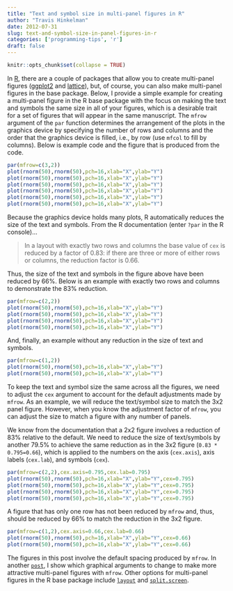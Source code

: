 ```yaml
---
title: "Text and symbol size in multi-panel figures in R"
author: "Travis Hinkelman"
date: 2012-07-31
slug: text-and-symbol-size-in-panel-figures-in-r
categories: ['programming-tips', 'r']
draft: false
---
```


```r
knitr::opts_chunk$set(collapse = TRUE)
```

In [R](http://www.r-project.org/),  there are a couple of packages that allow you to create multi-panel figures ([ggplot2](https://ggplot2.tidyverse.org/index.html) and [lattice](http://lattice.r-forge.r-project.org)), but, of course, you can also make multi-panel figures in the base package. Below, I provide a simple example for creating a multi-panel figure in the R base package with the focus on making the text and symbols the same size in all of your figures, which is a desirable trait for a set of figures that will appear in the same manuscript. 
The `mfrow` argument of the `par` function determines the arrangement of the plots in the graphics device by specifying the number of rows and columns and the order that the graphics device is filled, i.e., by row (use `mfcol` to fill by columns). Below is example code and the figure that is produced from the code.

```r
par(mfrow=c(3,2))
plot(rnorm(50),rnorm(50),pch=16,xlab="X",ylab="Y")
plot(rnorm(50),rnorm(50),pch=16,xlab="X",ylab="Y")
plot(rnorm(50),rnorm(50),pch=16,xlab="X",ylab="Y")
plot(rnorm(50),rnorm(50),pch=16,xlab="X",ylab="Y")
plot(rnorm(50),rnorm(50),pch=16,xlab="X",ylab="Y")
plot(rnorm(50),rnorm(50),pch=16,xlab="X",ylab="Y")
```

Because the graphics device holds many plots, R automatically reduces the size of the text and symbols. From the R documentation (enter `?par` in the R console)...

>In a layout with exactly two rows and columns the base value of `cex` is reduced by a factor of 0.83: if there are three or more of either rows or columns, the reduction factor is 0.66.

Thus, the size of the text and symbols in the figure above have been reduced by 66%. Below is an example with exactly two rows and columns to demonstrate the 83% reduction.

```r
par(mfrow=c(2,2))
plot(rnorm(50),rnorm(50),pch=16,xlab="X",ylab="Y")
plot(rnorm(50),rnorm(50),pch=16,xlab="X",ylab="Y")
plot(rnorm(50),rnorm(50),pch=16,xlab="X",ylab="Y")
plot(rnorm(50),rnorm(50),pch=16,xlab="X",ylab="Y")
```

And, finally, an example without any reduction in the size of text and symbols.

```r
par(mfrow=c(1,2))
plot(rnorm(50),rnorm(50),pch=16,xlab="X",ylab="Y")
plot(rnorm(50),rnorm(50),pch=16,xlab="X",ylab="Y")
```

To keep the text and symbol size the same across all the figures, we need to adjust the `cex` argument to account for the default adjustments made by `mfrow`. As an example, we will reduce the text/symbol size to match the 3x2 panel figure. However, when you know the adjustment factor of `mfrow`, you can adjust the size to match a figure with any number of panels.

We know from the documentation that a 2x2 figure involves a reduction of 83% relative to the default. We need to reduce the size of text/symbols by another 79.5% to achieve the same reduction as in the 3x2 figure (`0.83 * 0.795=0.66`), which is applied to the numbers on the axis (`cex.axis`), axis labels (`cex.lab`), and symbols (`cex`).

```r
par(mfrow=c(2,2),cex.axis=0.795,cex.lab=0.795)
plot(rnorm(50),rnorm(50),pch=16,xlab="X",ylab="Y",cex=0.795)
plot(rnorm(50),rnorm(50),pch=16,xlab="X",ylab="Y",cex=0.795)
plot(rnorm(50),rnorm(50),pch=16,xlab="X",ylab="Y",cex=0.795)
plot(rnorm(50),rnorm(50),pch=16,xlab="X",ylab="Y",cex=0.795)
```

A figure that has only one row has not been reduced by `mfrow` and, thus, should be reduced by 66% to match the reduction in the 3x2 figure.

```r
par(mfrow=c(1,2),cex.axis=0.66,cex.lab=0.66)
plot(rnorm(50),rnorm(50),pch=16,xlab="X",ylab="Y",cex=0.66)
plot(rnorm(50),rnorm(50),pch=16,xlab="X",ylab="Y",cex=0.66)

```

The figures in this post involve the default spacing produced by `mfrow`. In another [`post`](/post/spacing-of-panel-figures-in-r/), I show which graphical arguments to change to make more attractive multi-panel figures with `mfrow`. Other options for multi-panel figures in the R base package include [`layout`](http://stat.ethz.ch/R-manual/R-patched/library/graphics/html/layout.html) and [`split.screen`](http://stat.ethz.ch/R-manual/R-patched/library/graphics/html/screen.html).